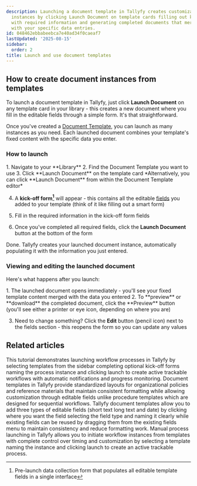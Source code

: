 ```yaml
---
description: Launching a document template in Tallyfy creates customizable document
  instances by clicking Launch Document on template cards filling out kick-off forms
  with required information and generating completed documents that merge fixed content
  with your specific data entries.
id: 048462ebbabeebca7e40ad34f0caeaf7
lastUpdated: '2025-08-15'
sidebar:
  order: 2
title: Launch and use document templates
---
```



## How to create document instances from templates

To launch a document template in Tallyfy, just click **Launch Document** on any template card in your library - this creates a new document where you fill in the editable fields through a simple form. It's that straightforward.

Once you've created a [Document Template](/products/pro/documenting/documents/), you can launch as many instances as you need. Each launched document combines your template's fixed content with the specific data you enter.

### How to launch

<Steps>
1.  Navigate to your **Library**
2.  Find the Document Template you want to use
3.  Click **Launch Document** on the template card
    *Alternatively, you can click **Launch Document** from within the Document Template editor*

4.  A **kick-off form[^1]** will appear - this contains all the editable [fields](/products/pro/tracking-and-tasks/tasks/what-are-form-fields-in-tallyfy/) you added to your template (think of it like filling out a smart form)

5.  Fill in the required information in the kick-off form fields
6.  Once you've completed all required fields, click the **Launch Document** button at the bottom of the form

</Steps>

Done. Tallyfy creates your launched document instance, automatically populating it with the information you just entered.

### Viewing and editing the launched document

Here's what happens after you launch:

<Steps>
1.  The launched document opens immediately - you'll see your fixed template content merged with the data you entered
2.  To **preview** or **download** the completed document, click the **Preview** button (you'll see either a printer or eye icon, depending on where you are)

3.  Need to change something? Click the **Edit** button (pencil icon) next to the fields section - this reopens the form so you can update any values
</Steps>


[^1]: Pre-launch data collection form that populates all editable template fields in a single interface

## Related articles
<CardGrid>
<LinkTitleCard header="<b>Tutorials > Launch a process</b>" href="/products/pro/tutorials/your-first-process/" > This tutorial demonstrates launching workflow processes in Tallyfy by selecting templates from the sidebar completing optional kick-off forms naming the process instance and clicking launch to create active trackable workflows with automatic notifications and progress monitoring. </LinkTitleCard>
<LinkTitleCard header="<b>Documenting > Documents</b>" href="/products/pro/documenting/documents/" > Document templates in Tallyfy provide standardized layouts for organizational policies and reference materials that maintain consistent formatting while allowing customization through editable fields unlike procedure templates which are designed for sequential workflows. </LinkTitleCard>
<LinkTitleCard header="<b>Documents > Add fields to document templates</b>" href="/products/pro/documenting/documents/how-can-i-add-editable-fields-to-my-tallyfy-documents/" > Tallyfy document templates allow you to add three types of editable fields (short text long text and date) by clicking where you want the field selecting the field type and naming it clearly while existing fields can be reused by dragging them from the existing fields menu to maintain consistency and reduce formatting work. </LinkTitleCard>
<LinkTitleCard header="<b>Launching > Launch manually</b>" href="/products/pro/launching/how-can-i-launch-a-process-in-tallyfy/" > Manual process launching in Tallyfy allows you to initiate workflow instances from templates with complete control over timing and customization by selecting a template naming the instance and clicking launch to create an active trackable process. </LinkTitleCard>
</CardGrid>